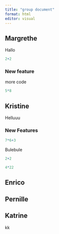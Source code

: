 ```yaml
---
title: "group document"
format: html
editor: visual
---
```


## Margrethe

Hallo

```r
2+2

```

### New feature

more code
```r
5*8
```



## Kristine

Helluuu

### New Features
```r
7*6+3
```
Bulebule

```r
2+2
```


```r
4*22
```

## Enrico

## Pernille

## Katrine

kk

